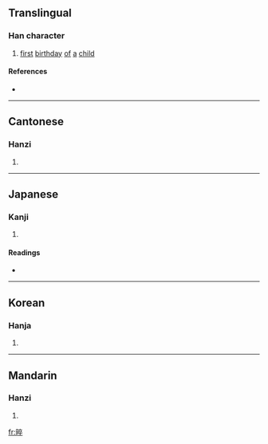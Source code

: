 ==Translingual==

===Han character===
{{Han char|rn=72|rad=日|as=08|sn=12|four=6004<sub>8</sub>|canj=日卜人十 (AYOJ)}}

# [[first]] [[birthday]] [[of]] [[a]] [[child]]

====References====
* {{Han ref|kx=0496.240|dkj=13977|dj=0862.090|hdz=21520.050|uh=666C|ud=26220|bh=D9A2|bd=55714}}

----

==Cantonese==

===Hanzi===
{{yue-hanzi|jyut=|y=jeui3}}

# {{defn|Cantonese}}

----

==Japanese==

===Kanji===
{{ja-kanji|grade=|rs=日08}}

# {{defn|Japanese}}

====Readings====
* {{ja-readings|on=[[さい]] (sai), [[すい]] (sui)|kun=[[ひとまわり]] (hitomawari)}}

----

==Korean==

===Hanja===
{{ko-hanja|hangeul=[[쉬]], [[수]]|eumhun=|rv=swi, su|mr=swi, su|y=swi, swu}}

# {{defn|Korean}}

----

==Mandarin==

===Hanzi===
{{cmn-hanzi|pin=[[zuì]] ([[zui4]])|wg=tsui<sup>4</sup>}}

# {{defn|Mandarin}}

[[fr:晬]]